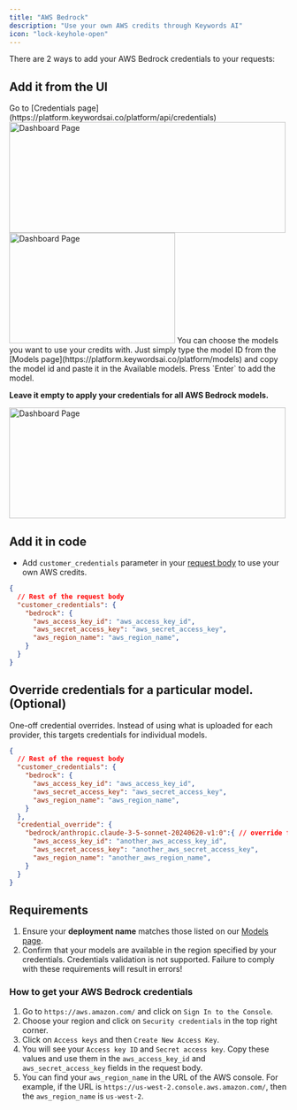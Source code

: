 ```yaml
---
title: "AWS Bedrock"
description: "Use your own AWS credits through Keywords AI"
icon: "lock-keyhole-open"
---
```


There are 2 ways to add your AWS Bedrock credentials to your requests:
## Add it from the UI

<Steps>
<Step title="Go to the Credentials page">
Go to [Credentials page](https://platform.keywordsai.co/platform/api/credentials)
<img height="200" width="500"  src="/images/bring-own-key.png" alt="Dashboard Page"/>
</Step>
<Step title="Add your AWS Bedrock credentials.">

<img height="200" width="300"  src="/images/providers/bedrock.png" alt="Dashboard Page"/>
</Step>
<Step title="(Optional) Choose models you want to use credits">
You can choose the models you want to use your credits with. Just simply type the model ID from the [Models page](https://platform.keywordsai.co/platform/models) and copy the model id and paste it in the Available models. Press `Enter` to add the model. 

**Leave it empty to apply your credentials for all AWS Bedrock models.**

<img height="200" width="500"  src="/images/providers/bedrock_model.png" alt="Dashboard Page"/>
</Step>
</Steps>

## Add it in code
- Add `customer_credentials` parameter in your [request body](/api-endpoints/proxy-endpoints/chat-completions) to use your own AWS credits.

```json
{
  // Rest of the request body
  "customer_credentials": {
    "bedrock": {
      "aws_access_key_id": "aws_access_key_id",
      "aws_secret_access_key": "aws_secret_access_key",
      "aws_region_name": "aws_region_name",
    }
  }
}
```

## Override credentials for a particular model. (Optional)
One-off credential overrides. Instead of using what is uploaded for each provider, this targets credentials for individual models.
```json
{
  // Rest of the request body
  "customer_credentials": {
    "bedrock": {
      "aws_access_key_id": "aws_access_key_id",
      "aws_secret_access_key": "aws_secret_access_key",
      "aws_region_name": "aws_region_name",
    }
  },
  "credential_override": {
    "bedrock/anthropic.claude-3-5-sonnet-20240620-v1:0":{ // override for a specific model.
      "aws_access_key_id": "another_aws_access_key_id",
      "aws_secret_access_key": "another_aws_secret_access_key",
      "aws_region_name": "another_aws_region_name",
    }
  }
}
```

## Requirements
1. Ensure your **deployment name** matches those listed on our [Models page](https://platform.keywordsai.co/platform/models).
2. Confirm that your models are available in the region specified by your credentials.
<Warning>Credentials validation is not supported. Failure to comply with these requirements will result in errors!</Warning>

### How to get your AWS Bedrock credentials
1. Go to `https://aws.amazon.com/` and click on `Sign In to the Console`.
2. Choose your region and click on `Security credentials` in the top right corner.
3. Click on `Access keys` and then `Create New Access Key`.
4. You will see your `Access key ID` and `Secret access key`. Copy these values and use them in the `aws_access_key_id` and `aws_secret_access_key` fields in the request body.
5. You can find your `aws_region_name` in the URL of the AWS console. For example, if the URL is `https://us-west-2.console.aws.amazon.com/`, then the `aws_region_name` is `us-west-2`.
